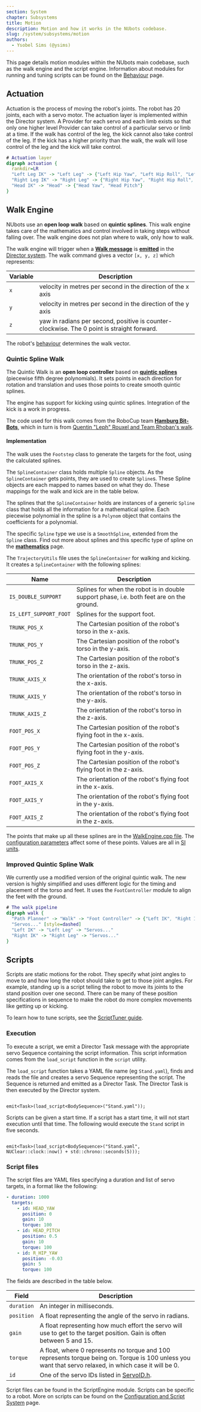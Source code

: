 ```yaml
---
section: System
chapter: Subsystems
title: Motion
description: Motion and how it works in the NUbots codebase.
slug: /system/subsystems/motion
authors:
  - Ysobel Sims (@ysims)
---
```


This page details motion modules within the NUbots main codebase, such as the walk engine and the script engine. Information about modules for running and tuning scripts can be found on the [Behaviour](/system/subsystems/behaviour#script-runner) page.

## Actuation

Actuation is the process of moving the robot's joints. The robot has 20 joints, each with a servo motor. The actuation layer is implemented within the Director system. A Provider for each servo and each limb exists so that only one higher level Provider can take control of a particular servo or limb at a time. If the walk has control of the leg, the kick cannot also take control of the leg. If the kick has a higher priority than the walk, the walk will lose control of the leg and the kick will take control.

```dot
# Actuation layer
digraph actuation {
  rankdir=LR
  "Left Leg IK" -> "Left Leg" -> {"Left Hip Yaw", "Left Hip Roll", "Left Hip Pitch", "Left Knee", "Left Ankle Pitch", "Left Ankle Roll"}
  "Right Leg IK" -> "Right Leg" -> {"Right Hip Yaw", "Right Hip Roll", "Right Hip Pitch", "Right Knee", "Right Ankle Pitch", "Right Ankle Roll"}
  "Head IK" -> "Head" -> {"Head Yaw", "Head Pitch"}
}
```

## Walk Engine

NUbots use an **open loop walk** based on **quintic splines**. This walk engine takes care of the mathematics and control involved in taking steps without falling over. The walk engine does not plan where to walk, only how to walk.

The walk engine will trigger when a [**Walk message**](https://github.com/NUbots/NUbots/blob/main/shared/message/skill/Walk.proto) is [**emitted**](/system/foundations/nuclear#emit-statements) in the [Director system](/system/foundations/director). The walk command gives a vector `[x, y, z]` which represents:

| Variable | Description                                                                                |
| -------- | ------------------------------------------------------------------------------------------ |
| `x`      | velocity in metres per second in the direction of the x axis                               |
| `y`      | velocity in metres per second in the direction of the y axis                               |
| `z`      | yaw in radians per second, positive is counter-clockwise. The 0 point is straight forward. |

The robot's [behaviour](/system/subsystems/behaviour) determines the walk vector.

### Quintic Spline Walk

The Quintic Walk is an **open loop controller** based on [**quintic splines**](/system/foundations/mathematics#splines) (piecewise fifth degree polynomials). It sets points in each direction for rotation and translation and uses those points to create smooth quintic splines.

The engine has support for kicking using quintic splines. Integration of the kick is a work in progress.

The code used for this walk comes from the RoboCup team [**Hamburg Bit-Bots**](https://github.com/bit-bots/bitbots_motion/), which in turn is from [Quentin "Leph" Rouxel and Team Rhoban's walk](https://github.com/Rhoban/model/).

#### Implementation

The walk uses the `Footstep` class to generate the targets for the foot, using the calculated splines.

The `SplineContainer` class holds multiple `Spline` objects. As the `SplineContainer` gets points, they are used to create `Spline`s. These Spline objects are each mapped to names based on what they do. These mappings for the walk and kick are in the table below.

The splines that the `SplineContainer` holds are instances of a generic `Spline` class that holds all the information for a mathematical spline. Each piecewise polynomial in the spline is a `Polynom` object that contains the coefficients for a polynomial.

The specific `Spline` type we use is a `SmoothSpline`, extended from the `Spline` class. Find out more about splines and this specific type of spline on the [**mathematics**](/system/foundations/mathematics#splines) page.

The `TrajectoryUtils` file uses the `SplineContainer` for walking and kicking. It creates a `SplineContainer` with the following splines:

| Name                   | Description                                                                              |
| ---------------------- | ---------------------------------------------------------------------------------------- |
| `IS_DOUBLE_SUPPORT`    | Splines for when the robot is in double support phase, i.e. both feet are on the ground. |
| `IS_LEFT_SUPPORT_FOOT` | Splines for the support foot.                                                            |
| `TRUNK_POS_X`          | The Cartesian position of the robot's torso in the x-axis.                               |
| `TRUNK_POS_Y`          | The Cartesian position of the robot's torso in the y-axis.                               |
| `TRUNK_POS_Z`          | The Cartesian position of the robot's torso in the z-axis.                               |
| `TRUNK_AXIS_X`         | The orientation of the robot's torso in the x-axis.                                      |
| `TRUNK_AXIS_Y`         | The orientation of the robot's torso in the y-axis.                                      |
| `TRUNK_AXIS_Z`         | The orientation of the robot's torso in the z-axis.                                      |
| `FOOT_POS_X`           | The Cartesian position of the robot's flying foot in the x-axis.                         |
| `FOOT_POS_Y`           | The Cartesian position of the robot's flying foot in the y-axis.                         |
| `FOOT_POS_Z`           | The Cartesian position of the robot's flying foot in the z-axis.                         |
| `FOOT_AXIS_X`          | The orientation of the robot's flying foot in the x-axis.                                |
| `FOOT_AXIS_Y`          | The orientation of the robot's flying foot in the y-axis.                                |
| `FOOT_AXIS_Z`          | The orientation of the robot's flying foot in the z-axis.                                |

The points that make up all these splines are in the [WalkEngine.cpp file](https://github.com/NUbots/NUbots/blob/889d5ec2e91b2dc0ab7be59429e3c21b786b7b65/module/motion/QuinticWalk/src/WalkEngine.cpp#L271). The [configuration parameters](https://github.com/NUbots/NUbots/blob/main/module/motion/QuinticWalk/data/config/QuinticWalk.yaml) affect some of these points. Values are all in [SI units](https://en.wikipedia.org/wiki/International_System_of_Units).

### Improved Quintic Spline Walk

We currently use a modified version of the original quintic walk. The new version is highly simplified and uses different logic for the timing and placement of the torso and feet. It uses the `FootController` module to align the feet with the ground.

```dot
# The walk pipeline
digraph walk {
  "Path Planner" -> "Walk" -> "Foot Controller" -> {"Left IK", "Right IK"}
  "Servos..." [style=dashed]
  "Left IK" -> "Left Leg" -> "Servos..."
  "Right IK" -> "Right Leg" -> "Servos..."
}
```

## Scripts

Scripts are static motions for the robot. They specify what joint angles to move to and how long the robot should take to get to those joint angles. For example, standing up is a script telling the robot to move its joints to the stand position over one second. There can be many of these position specifications in sequence to make the robot do more complex movements like getting up or kicking.

To learn how to tune scripts, see the [ScriptTuner guide](/guides/main/tuning-and-running-scripts#script-tuner).

### Execution

To execute a script, we emit a Director Task message with the appropriate servo Sequence containing the script information. This script information comes from the `load_script` function in the `script` utility.

The `load_script` function takes a YAML file name (eg `Stand.yaml`), finds and reads the file and creates a servo Sequence representing the script. The Sequence is returned and emitted as a Director Task. The Director Task is then executed by the Director system.

```

emit<Task>(load_script<BodySequence>("Stand.yaml"));

```

Scripts can be given a start time. If a script has a start time, it will not start execution until that time. The following would execute the `Stand` script in five seconds.

```

emit<Task>(load_script<BodySequence>("Stand.yaml", NUClear::clock::now() + std::chrono::seconds(5)));

```

### Script files

The script files are YAML files specifying a duration and list of servo targets, in a format like the following:

```yaml
- duration: 1000
  targets:
    - id: HEAD_YAW
      position: 0
      gain: 10
      torque: 100
    - id: HEAD_PITCH
      position: 0.5
      gain: 10
      torque: 100
    - id: R_HIP_YAW
      position: -0.03
      gain: 5
      torque: 100
```

The fields are described in the table below.

| Field      | Description                                                                                                                                                    |
| ---------- | -------------------------------------------------------------------------------------------------------------------------------------------------------------- |
| `duration` | An integer in milliseconds.                                                                                                                                    |
| `position` | A float representing the angle of the servo in radians.                                                                                                        |
| `gain`     | A float representing how much effort the servo will use to get to the target position. Gain is often between 5 and 15.                                         |
| `torque`   | A float, where 0 represents no torque and 100 represents torque being on. Torque is 100 unless you want that servo relaxed, in which case it will be 0.        |
| `id`       | One of the servo IDs listed in [ServoID.h](https://github.com/NUbots/NUbots/blob/467f458c687419056e2487fe468c7f22d19a6965/shared/utility/input/ServoID.h#L30). |

Script files can be found in the ScriptEngine module. Scripts can be specific to a robot. More on scripts can be found on the [Configuration and Script System](/system/foundations/config-script) page.

